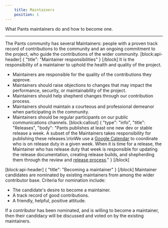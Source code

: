 ```yaml
---
    title: Maintainers
    position: 1
---
```


What Pants maintainers do and how to become one.

---

The Pants community has several Maintainers: people with a proven track record of contributions to the community and an ongoing commitment to the project, who guide the contributions of the wider community.
[block:api-header]
{
  "title": "Maintainer responsibilities"
}
[/block]
It is the responsibility of a maintainer to uphold the health and quality of the project.

* Maintainers are responsible for the quality of the contributions they approve.
* Maintainers should raise objections to changes that may impact the performance, security, or maintainability of the project.
* Maintainers should help shepherd changes through our contribution process.
* Maintainers should maintain a courteous and professional demeanor when participating in the community.
* Maintainers should be regular participants on our public communications channels.
[block:callout]
{
  "type": "info",
  "title": "Releases",
  "body": "Pants publishes at least one new dev or stable release a week. A subset of the Maintainers takes responsibility for publishing these releases.\n\nWe use a [Google Calendar](https://calendar.google.com/calendar/b/0/embed?src=hvd8qnf6fnp5klnk7u46q1noeo@group.calendar.google.com&ctz=America/Los_Angeles) to coordinate who is on release duty in a given week. When it is time for a release, the Maintainer who has release duty that week is responsible for updating the release documentation, creating release builds, and shepherding them through the review and [release process](doc:release-process)."
}
[/block]

[block:api-header]
{
  "title": "Becoming a maintainer"
}
[/block]
Maintainer candidates are nominated by existing maintainers from among the wider contributor base. Criteria for nomination include:

- The candidate's desire to become a maintainer.
- A track record of good contributions.
- A friendly, helpful, positive attitude.

If a contributor has been nominated, and is willing to become a maintainer, then their candidacy will be discussed and voted on by the existing maintainers.